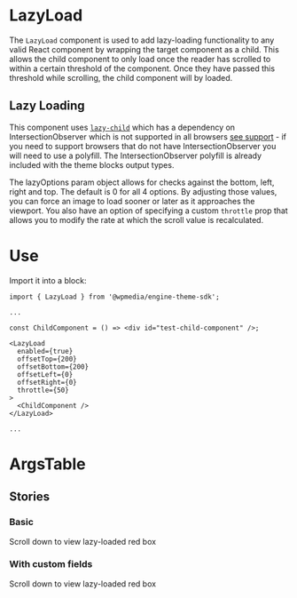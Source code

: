 
<Meta title="LazyLoad" component={LazyLoad} />

# LazyLoad

The `LazyLoad` component is used to add lazy-loading functionality to any valid React component by wrapping the target component as a child. This allows the child component to only load once the reader has scrolled to within a certain threshold of the component. Once they have passed this threshold while scrolling, the child component will by loaded.

## Lazy Loading

This component uses [`lazy-child`](https://www.npmjs.com/package/lazy-child) which has a dependency on IntersectionObserver which is not supported in all browsers [see support](https://caniuse.com/#feat=intersectionobserver) - if you need to support browsers that do not have IntersectionObserver you will need to use a polyfill. The IntersectionObserver polyfill is already included with the theme blocks output types.

The lazyOptions param object allows for checks against the bottom, left, right and top.
The default is 0 for all 4 options. By adjusting those values, you can force an image to load sooner or later as it approaches the viewport. You also have an option of specifying a custom `throttle` prop that allows you to modify the rate at which the scroll value is recalculated.

# Use

Import it into a block:

```
import { LazyLoad } from '@wpmedia/engine-theme-sdk';

...

const ChildComponent = () => <div id="test-child-component" />;

<LazyLoad
  enabled={true}
  offsetTop={200}
  offsetBottom={200}
  offsetLeft={0}
  offsetRight={0}
  throttle={50}
>
  <ChildComponent />
</LazyLoad>

...

```

# ArgsTable

<ArgsTable of={LazyLoad} />

## Stories

### **Basic**

<Canvas>
	<Story name="Basic">
		<div style={{ margin: "30px" }}>
			<div
				style={{
					backgroundColor: "blue",
					color: "white",
					textAlign: "center",
					padding: "30px",
					height: "3000px",
					borderRadius: "6px",
					fontFamily: "sans-serif",
					marginBottom: "30px",
				}}
			>
				Scroll down to view lazy-loaded red box
			</div>
			<LazyLoad enabled={true}>
				<div
					style={{
						backgroundColor: "red",
						padding: "30px",
						height: "3000px",
						borderRadius: "6px",
						marginBottom: "30px",
					}}
				/>
			</LazyLoad>
		</div>
	</Story>
</Canvas>

### **With custom fields**

<Canvas>
	<Story name="With custom fields">
		<div style={{ margin: "30px" }}>
			<div
				style={{
					backgroundColor: "blue",
					color: "white",
					textAlign: "center",
					padding: "30px",
					height: "3000px",
					borderRadius: "6px",
					fontFamily: "sans-serif",
					marginBottom: "30px",
				}}
			>
				Scroll down to view lazy-loaded red box
			</div>
			<LazyLoad
				enabled={true}
				offsetTop={50}
				offsetBottom={50}
				offsetLeft={0}
				offsetRight={0}
				throttle={50}
			>
				<div
					style={{
						backgroundColor: "red",
						padding: "30px",
						height: "3000px",
						borderRadius: "6px",
						marginBottom: "30px",
					}}
				/>
			</LazyLoad>
		</div>
	</Story>
</Canvas>
